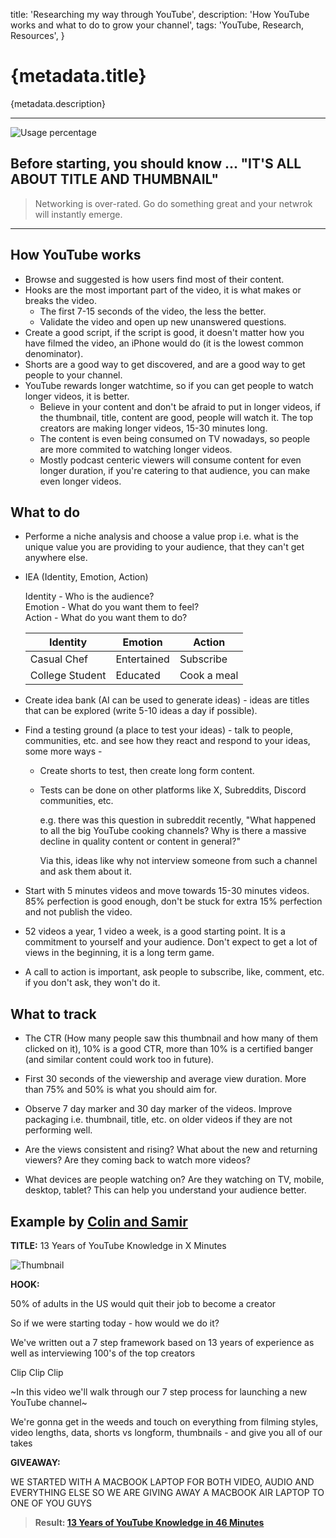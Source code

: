   title: 'Researching my way through YouTube',
  description: 'How YouTube works and what to do to grow your channel',
  tags: 'YouTube, Research, Resources',
}

# {metadata.title}

{metadata.description}

---

![Usage percentage](https://www.nielsen.com/wp-content/uploads/sites/2/2024/07/the-gauge-JUNE-2024-PR.png?resize=2048,1152)

## Before starting, you should know ... "IT'S ALL ABOUT TITLE AND THUMBNAIL"

> Networking is over-rated. Go do something great and your netwrok will instantly emerge.

---

## How YouTube works

- Browse and suggested is how users find most of their content.
- Hooks are the most important part of the video, it is what makes or breaks the video.
  - The first 7-15 seconds of the video, the less the better.
  - Validate the video and open up new unanswered questions.
- Create a good script, if the script is good, it doesn't matter how you have filmed the video, an iPhone would do (it is the lowest common denominator).
- Shorts are a good way to get discovered, and are a good way to get people to your channel.
- YouTube rewards longer watchtime, so if you can get people to watch longer videos, it is better.
  - Believe in your content and don't be afraid to put in longer videos, if the thumbnail, title, content are good, people will watch it. The top creators are making longer videos, 15-30 minutes long.
  - The content is even being consumed on TV nowadays, so people are more commited to watching longer videos.
  - Mostly podcast centeric viewers will consume content for even longer duration, if you're catering to that audience, you can make even longer videos.

## What to do

- Performe a niche analysis and choose a value prop i.e. what is the unique value you are providing to your audience, that they can't get anywhere else.

- IEA (Identity, Emotion, Action) <br/>

  Identity - Who is the audience? <br/>
  Emotion - What do you want them to feel? <br/>
  Action - What do you want them to do? <br/>

  | Identity        | Emotion     | Action      |
  | --------------- | ----------- | ----------- |
  | Casual Chef     | Entertained | Subscribe   |
  | College Student | Educated    | Cook a meal |

- Create idea bank (AI can be used to generate ideas) - ideas are titles that can be explored (write 5-10 ideas a day if possible).

- Find a testing ground (a place to test your ideas) - talk to people, communities, etc. and see how they react and respond to your ideas, some more ways -

  - Create shorts to test, then create long form content.
  - Tests can be done on other platforms like X, Subreddits, Discord communities, etc. <br/>

    e.g. there was this question in subreddit recently, "What happened to all the big YouTube cooking channels? Why is there a massive decline in quality content or content in general?" <br/>

    Via this, ideas like why not interview someone from such a channel and ask them about it.

- Start with 5 minutes videos and move towards 15-30 minutes videos. 85% perfection is good enough, don't be stuck for extra 15% perfection and not publish the video.

- 52 videos a year, 1 video a week, is a good starting point. It is a commitment to yourself and your audience. Don't expect to get a lot of views in the beginning, it is a long term game.

- A call to action is important, ask people to subscribe, like, comment, etc. if you don't ask, they won't do it.

## What to track

- The CTR (How many people saw this thumbnail and how many of them clicked on it), 10% is a good CTR, more than 10% is a certified banger (and similar content could work too in future).

- First 30 seconds of the viewership and average view duration. More than 75% and 50% is what you should aim for.

- Observe 7 day marker and 30 day marker of the videos. Improve packaging i.e. thumbnail, title, etc. on older videos if they are not performing well.

- Are the views consistent and rising? What about the new and returning viewers? Are they coming back to watch more videos?

- What devices are people watching on? Are they watching on TV, mobile, desktop, tablet? This can help you understand your audience better.

## Example by [Colin and Samir](https://www.youtube.com/@ColinandSamir)

**TITLE:** 13 Years of YouTube Knowledge in X Minutes

![Thumbnail](https://i.ytimg.com/vi/7MWNGqmukmE/hqdefault.jpg)

**HOOK:**

50% of adults in the US would quit their job to become a creator

So if we were starting today - how would we do it?

We've written out a 7 step framework based on 13 years of experience as well as interviewing 100's of the top creators

Clip Clip Clip

~In this video we'll walk through our 7 step process for launching a new YouTube channel~

We're gonna get in the weeds and touch on everything from filming styles, video lengths, data, shorts vs longform, thumbnails - and give you all of our takes

**GIVEAWAY:**

WE STARTED WITH A MACBOOK LAPTOP FOR BOTH VIDEO, AUDIO AND EVERYTHING ELSE SO WE ARE GIVING AWAY A MACBOOK AIR LAPTOP TO ONE OF YOU GUYS

> **Result: [13 Years of YouTube Knowledge in 46 Minutes](https://www.youtube.com/watch?v=7MWNGqmukmE)**
